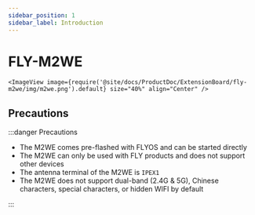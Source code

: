 ```yaml
---
sidebar_position: 1
sidebar_label: Introduction
---
```




# FLY-M2WE

    <ImageView image={require('@site/docs/ProductDoc/ExtensionBoard/fly-m2we/img/m2we.png').default} size="40%" align="Center" />

## Precautions

:::danger Precautions

* The M2WE comes pre-flashed with FLYOS and can be started directly
* The M2WE can only be used with FLY products and does not support other devices
* The antenna terminal of the M2WE is `IPEX1`
* The M2WE does not support dual-band (2.4G & 5G), Chinese characters, special characters, or hidden WIFI by default

:::